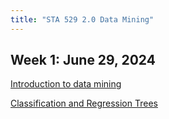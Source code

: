 ```yaml
---
title: "STA 529 2.0 Data Mining"
---
```


## Week 1: June 29, 2024

[Introduction to data mining](./week1/index.html)

[Classification and Regression Trees](./week2/index.html)